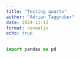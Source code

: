 ```yaml
---
title: "Testing quarto"
author: "Adrian Taggruber"
date: 2024-11-13
format: revealjs
echo: true
---
```





```python
import pandas as pd
```

